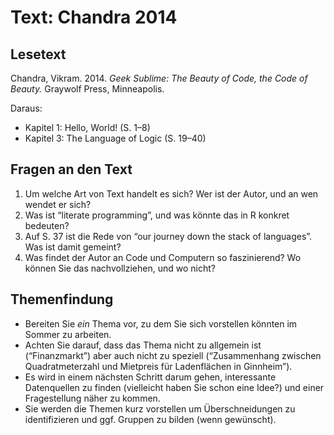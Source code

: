 # Text: Chandra 2014

## Lesetext

Chandra, Vikram. 2014. *Geek Sublime: The Beauty of Code, the Code of Beauty.* Graywolf Press, Minneapolis.

Daraus:

* Kapitel 1: Hello, World! (S. 1--8)
* Kapitel 3: The Language of Logic (S. 19--40)

## Fragen an den Text

1. Um welche Art von Text handelt es sich? Wer ist der Autor, und an wen wendet er sich?
2. Was ist "literate programming", und was könnte das in R konkret bedeuten?
3. Auf S. 37 ist die Rede von "our journey down the stack of languages". Was ist damit gemeint?
4. Was findet der Autor an Code und Computern so faszinierend? Wo können Sie das nachvollziehen, und wo nicht?

## Themenfindung

* Bereiten Sie *ein* Thema vor, zu dem Sie sich vorstellen könnten im Sommer zu arbeiten.
* Achten Sie darauf, dass das Thema nicht zu allgemein ist ("Finanzmarkt") aber auch nicht zu speziell ("Zusammenhang zwischen Quadratmeterzahl und Mietpreis für Ladenflächen in Ginnheim").
* Es wird in einem nächsten Schritt darum gehen, interessante Datenquellen zu finden (vielleicht haben Sie schon eine Idee?) und einer Fragestellung näher zu kommen.
* Sie werden die Themen kurz vorstellen um Überschneidungen zu identifizieren und ggf. Gruppen zu bilden (wenn gewünscht).
